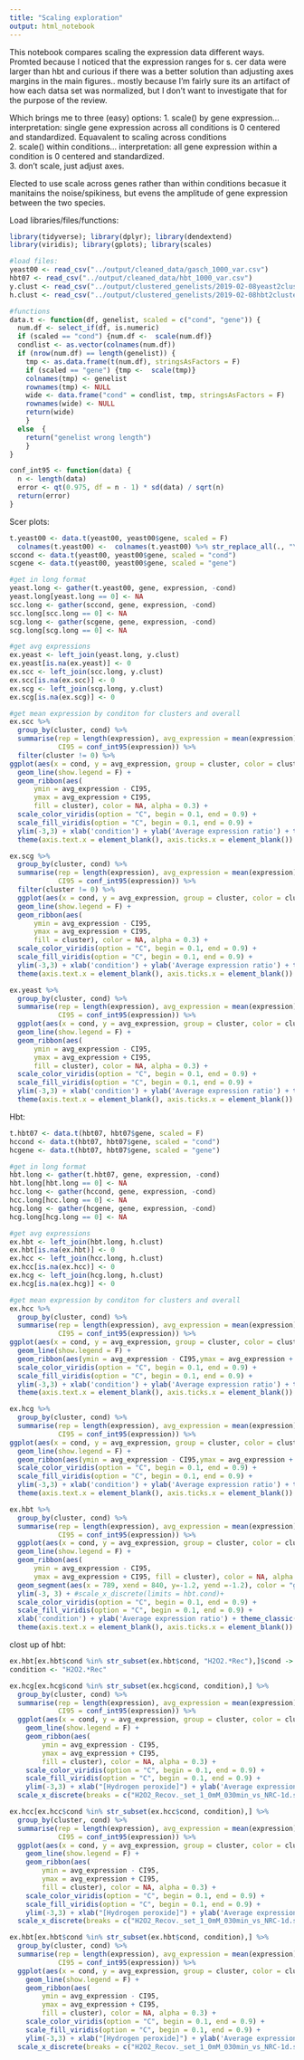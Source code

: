 ---
title: "Scaling exploration"
output: html_notebook
---

This notebook compares scaling the expression data different ways. Promted because I noticed that the expression ranges for s. cer data were larger than hbt and curious if there was a better solution than adjusting axes margins in the main figures.. mostly because I'm fairly sure its an artifact of how each datsa set was normalized, but I don't want to investigate that for the purpose of the review.

Which brings me to three (easy) options:
  1. scale() by gene expression... interpretation: single gene expression across all conditions is 0 centered and standardized. Equavalent to scaling across conditions  
  2. scale() within conditions...  interpretation: all gene expression within a condition is 0 centered and standardized.  
  3. don't scale, just adjust axes.  
  
Elected to use scale across genes rather than within conditions becasue it manitains the noise/spikiness, but evens the amplitude of gene expression between the two species. 

Load libraries/files/functions:
```{r, message=FALSE}
library(tidyverse); library(dplyr); library(dendextend)
library(viridis); library(gplots); library(scales)

#load files:
yeast00 <- read_csv("../output/cleaned_data/gasch_1000_var.csv")
hbt07 <- read_csv("../output/cleaned_data/hbt_1000_var.csv")
y.clust <- read_csv("../output/clustered_genelists/2019-02-08yeast2clusters.csv")
h.clust <- read_csv("../output/clustered_genelists/2019-02-08hbt2clusters.csv")

#functions
data.t <- function(df, genelist, scaled = c("cond", "gene")) {
  num.df <- select_if(df, is.numeric)
  if (scaled == "cond") {num.df <-  scale(num.df)}
  condlist <- as.vector(colnames(num.df))
  if (nrow(num.df) == length(genelist)) {
    tmp <- as.data.frame(t(num.df), stringsAsFactors = F)
    if (scaled == "gene") {tmp <-  scale(tmp)}
    colnames(tmp) <- genelist
    rownames(tmp) <- NULL
    wide <- data.frame("cond" = condlist, tmp, stringsAsFactors = F)
    rownames(wide) <- NULL
    return(wide) 
    }
  else  {
    return("genelist wrong length")
    }
}

conf_int95 <- function(data) {
  n <- length(data)
  error <- qt(0.975, df = n - 1) * sd(data) / sqrt(n)
  return(error)
}
```

Scer plots:
```{r}
t.yeast00 <- data.t(yeast00, yeast00$gene, scaled = F)
  colnames(t.yeast00) <-  colnames(t.yeast00) %>% str_replace_all(., "\\.", "-")
sccond <- data.t(yeast00, yeast00$gene, scaled = "cond")
scgene <- data.t(yeast00, yeast00$gene, scaled = "gene")

#get in long format
yeast.long <- gather(t.yeast00, gene, expression, -cond)
yeast.long[yeast.long == 0] <- NA
scc.long <- gather(sccond, gene, expression, -cond)
scc.long[scc.long == 0] <- NA
scg.long <- gather(scgene, gene, expression, -cond)
scg.long[scg.long == 0] <- NA

#get avg expressions
ex.yeast <- left_join(yeast.long, y.clust)
ex.yeast[is.na(ex.yeast)] <- 0
ex.scc <- left_join(scc.long, y.clust)
ex.scc[is.na(ex.scc)] <- 0
ex.scg <- left_join(scg.long, y.clust)
ex.scg[is.na(ex.scg)] <- 0

#get mean expression by conditon for clusters and overall
ex.scc %>%
  group_by(cluster, cond) %>%
  summarise(rep = length(expression), avg_expression = mean(expression),
            CI95 = conf_int95(expression)) %>%
  filter(cluster != 0) %>%
ggplot(aes(x = cond, y = avg_expression, group = cluster, color = cluster)) +
  geom_line(show.legend = F) +
  geom_ribbon(aes(
      ymin = avg_expression - CI95,
      ymax = avg_expression + CI95,
      fill = cluster), color = NA, alpha = 0.3) +
  scale_color_viridis(option = "C", begin = 0.1, end = 0.9) + 
  scale_fill_viridis(option = "C", begin = 0.1, end = 0.9) +
  ylim(-3,3) + xlab('condition') + ylab('Average expression ratio') + theme_classic() +
  theme(axis.text.x = element_blank(), axis.ticks.x = element_blank())

ex.scg %>%
  group_by(cluster, cond) %>%
  summarise(rep = length(expression), avg_expression = mean(expression),
            CI95 = conf_int95(expression)) %>%
  filter(cluster != 0) %>%
  ggplot(aes(x = cond, y = avg_expression, group = cluster, color = cluster)) +
  geom_line(show.legend = F) +
  geom_ribbon(aes(
      ymin = avg_expression - CI95,
      ymax = avg_expression + CI95,
      fill = cluster), color = NA, alpha = 0.3) +
  scale_color_viridis(option = "C", begin = 0.1, end = 0.9) + 
  scale_fill_viridis(option = "C", begin = 0.1, end = 0.9) +
  ylim(-3,3) + xlab('condition') + ylab('Average expression ratio') + theme_classic() +
  theme(axis.text.x = element_blank(), axis.ticks.x = element_blank())

ex.yeast %>%
  group_by(cluster, cond) %>%
  summarise(rep = length(expression), avg_expression = mean(expression),
            CI95 = conf_int95(expression)) %>% 
  ggplot(aes(x = cond, y = avg_expression, group = cluster, color = cluster)) +
  geom_line(show.legend = F) +
  geom_ribbon(aes(
      ymin = avg_expression - CI95,
      ymax = avg_expression + CI95,
      fill = cluster), color = NA, alpha = 0.3) +
  scale_color_viridis(option = "C", begin = 0.1, end = 0.9) + 
  scale_fill_viridis(option = "C", begin = 0.1, end = 0.9) +
  ylim(-3,3) + xlab('condition') + ylab('Average expression ratio') + theme_classic() +
  theme(axis.text.x = element_blank(), axis.ticks.x = element_blank())
```

Hbt:
```{r}
t.hbt07 <- data.t(hbt07, hbt07$gene, scaled = F)
hccond <- data.t(hbt07, hbt07$gene, scaled = "cond")
hcgene <- data.t(hbt07, hbt07$gene, scaled = "gene")

#get in long format
hbt.long <- gather(t.hbt07, gene, expression, -cond)
hbt.long[hbt.long == 0] <- NA
hcc.long <- gather(hccond, gene, expression, -cond)
hcc.long[hcc.long == 0] <- NA
hcg.long <- gather(hcgene, gene, expression, -cond)
hcg.long[hcg.long == 0] <- NA

#get avg expressions
ex.hbt <- left_join(hbt.long, h.clust)
ex.hbt[is.na(ex.hbt)] <- 0
ex.hcc <- left_join(hcc.long, h.clust)
ex.hcc[is.na(ex.hcc)] <- 0
ex.hcg <- left_join(hcg.long, h.clust)
ex.hcg[is.na(ex.hcg)] <- 0

#get mean expression by conditon for clusters and overall
ex.hcc %>%
  group_by(cluster, cond) %>%
  summarise(rep = length(expression), avg_expression = mean(expression),
            CI95 = conf_int95(expression)) %>%
ggplot(aes(x = cond, y = avg_expression, group = cluster, color = cluster)) +
  geom_line(show.legend = F) +
  geom_ribbon(aes(ymin = avg_expression - CI95,ymax = avg_expression + CI95,fill = cluster), color = NA, alpha = 0.3) +
  scale_color_viridis(option = "C", begin = 0.1, end = 0.9) + 
  scale_fill_viridis(option = "C", begin = 0.1, end = 0.9) +
  ylim(-3,3) + xlab('condition') + ylab('Average expression ratio') + theme_classic() +
  theme(axis.text.x = element_blank(), axis.ticks.x = element_blank())

ex.hcg %>%
  group_by(cluster, cond) %>%
  summarise(rep = length(expression), avg_expression = mean(expression),
            CI95 = conf_int95(expression)) %>%
ggplot(aes(x = cond, y = avg_expression, group = cluster, color = cluster)) +
  geom_line(show.legend = F) +
  geom_ribbon(aes(ymin = avg_expression - CI95,ymax = avg_expression + CI95,fill = cluster), color = NA, alpha = 0.3) +
  scale_color_viridis(option = "C", begin = 0.1, end = 0.9) + 
  scale_fill_viridis(option = "C", begin = 0.1, end = 0.9) +
  ylim(-3,3) + xlab('condition') + ylab('Average expression ratio') + theme_classic() +
  theme(axis.text.x = element_blank(), axis.ticks.x = element_blank())

ex.hbt %>%
  group_by(cluster, cond) %>%
  summarise(rep = length(expression), avg_expression = mean(expression),
            CI95 = conf_int95(expression)) %>%
  ggplot(aes(x = cond, y = avg_expression, group = cluster, color = cluster)) +
  geom_line(show.legend = F) +
  geom_ribbon(aes(
      ymin = avg_expression - CI95,
      ymax = avg_expression + CI95, fill = cluster), color = NA, alpha = 0.3) +
  geom_segment(aes(x = 789, xend = 840, y=-1.2, yend =-1.2), color = "grey25", size = 1.5) + #got window using the sort() and which() functions
  ylim(-3, 3) + #scale_x_discrete(limits = hbt.cond)+
  scale_color_viridis(option = "C", begin = 0.1, end = 0.9) + 
  scale_fill_viridis(option = "C", begin = 0.1, end = 0.9) +
  xlab('condition') + ylab('Average expression ratio') + theme_classic() +
  theme(axis.text.x = element_blank(), axis.ticks.x = element_blank())
```

clost up of hbt:
```{r}
ex.hbt[ex.hbt$cond %in% str_subset(ex.hbt$cond, "H2O2.*Rec"),]$cond -> h2o2
condition <- "H2O2.*Rec"

ex.hcg[ex.hcg$cond %in% str_subset(ex.hcg$cond, condition),] %>%
  group_by(cluster, cond) %>%
  summarise(rep = length(expression), avg_expression = mean(expression),
            CI95 = conf_int95(expression)) %>%
  ggplot(aes(x = cond, y = avg_expression, group = cluster, color = cluster)) +
    geom_line(show.legend = F) +
    geom_ribbon(aes(
        ymin = avg_expression - CI95,
        ymax = avg_expression + CI95,
        fill = cluster), color = NA, alpha = 0.3) +
    scale_color_viridis(option = "C", begin = 0.1, end = 0.9) + 
    scale_fill_viridis(option = "C", begin = 0.1, end = 0.9) +
    ylim(-3,3) + xlab("[Hydrogen peroxide]") + ylab('Average expression ratio') +
  scale_x_discrete(breaks = c("H2O2_Recov._set_1_0mM_030min_vs_NRC-1d.sig", "H2O2_Recov._set_1_50mM_030min_vs_NRC-1d.sig", "H2O2_Recov._set_2_0mM_040min_vs_NRC-1f.sig", "H2O2_Recov._set_2_25mM_040min_vs_NRC-1f.sig", "H2O2_Recov._set_3_0mM_040min_vs_NRC-1f.sig", "H2O2_Recov._set_3_25mM_040min_vs_NRC-1f.sig"), labels = c("low", "high", "low", "high", "low", "high")) + theme_classic() 

ex.hcc[ex.hcc$cond %in% str_subset(ex.hcc$cond, condition),] %>%
  group_by(cluster, cond) %>%
  summarise(rep = length(expression), avg_expression = mean(expression),
            CI95 = conf_int95(expression)) %>%
  ggplot(aes(x = cond, y = avg_expression, group = cluster, color = cluster)) +
    geom_line(show.legend = F) +
    geom_ribbon(aes(
        ymin = avg_expression - CI95,
        ymax = avg_expression + CI95,
        fill = cluster), color = NA, alpha = 0.3) +
    scale_color_viridis(option = "C", begin = 0.1, end = 0.9) + 
    scale_fill_viridis(option = "C", begin = 0.1, end = 0.9) +
    ylim(-3,3) + xlab("[Hydrogen peroxide]") + ylab('Average expression ratio') +
  scale_x_discrete(breaks = c("H2O2_Recov._set_1_0mM_030min_vs_NRC-1d.sig", "H2O2_Recov._set_1_50mM_030min_vs_NRC-1d.sig", "H2O2_Recov._set_2_0mM_040min_vs_NRC-1f.sig", "H2O2_Recov._set_2_25mM_040min_vs_NRC-1f.sig", "H2O2_Recov._set_3_0mM_040min_vs_NRC-1f.sig", "H2O2_Recov._set_3_25mM_040min_vs_NRC-1f.sig"), labels = c("low", "high", "low", "high", "low", "high")) + theme_classic()

ex.hbt[ex.hbt$cond %in% str_subset(ex.hbt$cond, condition),] %>%
  group_by(cluster, cond) %>%
  summarise(rep = length(expression), avg_expression = mean(expression),
            CI95 = conf_int95(expression)) %>%
  ggplot(aes(x = cond, y = avg_expression, group = cluster, color = cluster)) +
    geom_line(show.legend = F) +
    geom_ribbon(aes(
        ymin = avg_expression - CI95,
        ymax = avg_expression + CI95,
        fill = cluster), color = NA, alpha = 0.3) +
    scale_color_viridis(option = "C", begin = 0.1, end = 0.9) + 
    scale_fill_viridis(option = "C", begin = 0.1, end = 0.9) +
    ylim(-3,3) + xlab("[Hydrogen peroxide]") + ylab('Average expression ratio') +
  scale_x_discrete(breaks = c("H2O2_Recov._set_1_0mM_030min_vs_NRC-1d.sig", "H2O2_Recov._set_1_50mM_030min_vs_NRC-1d.sig", "H2O2_Recov._set_2_0mM_040min_vs_NRC-1f.sig", "H2O2_Recov._set_2_25mM_040min_vs_NRC-1f.sig", "H2O2_Recov._set_3_0mM_040min_vs_NRC-1f.sig", "H2O2_Recov._set_3_25mM_040min_vs_NRC-1f.sig"), labels = c("low", "high", "low", "high", "low", "high")) + theme_classic() 
```
